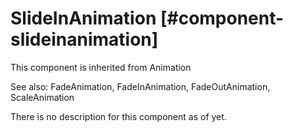 
# SlideInAnimation [#component-slideinanimation]

This component is inherited from <SmartLink href="/xmlui-animations/Animation">Animation</SmartLink>

See also: <SmartLink href="/xmlui-animations/FadeAnimation">FadeAnimation</SmartLink>, <SmartLink href="/xmlui-animations/FadeInAnimation">FadeInAnimation</SmartLink>, <SmartLink href="/xmlui-animations/FadeOutAnimation">FadeOutAnimation</SmartLink>, <SmartLink href="/xmlui-animations/ScaleAnimation">ScaleAnimation</SmartLink>

There is no description for this component as of yet.

